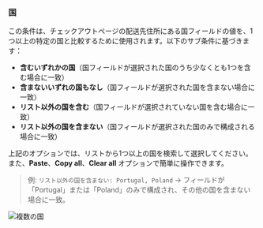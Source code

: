 ### 国

この条件は、チェックアウトページの配送先住所にある国フィールドの値を、1つ以上の特定の国と比較するために使用されます。以下のサブ条件に基づきます：

- **含むいずれかの国**（国フィールドが選択された国のうち少なくとも1つを含む場合に一致）
- **含まないいずれの国もなし**（国フィールドが選択された国を含まない場合に一致）
- **リスト以外の国を含む**（国フィールドが選択されていない国を含む場合に一致）
- **リスト以外の国を含まない**（国フィールドが選択された国のみで構成される場合に一致）

上記のオプションでは、リストから1つ以上の国を検索して選択してください。また、**Paste**、**Copy all**、**Clear all** オプションで簡単に操作できます。

> 例: `リスト以外の国を含まない: Portugal, Poland` → フィールドが「Portugal」または「Poland」のみで構成され、その他の国を含まない場合に一致。

<img
  src="/images/essentials/condition-sets/select-countries.webp"
  alt="複数の国"
/>
